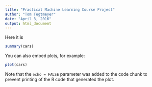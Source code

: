```yaml
---
title: "Practical Machine Learning Course Project"
author: "Tom Tegtmeyer"
date: "April 3, 2016"
output: html_document
---
```


Here it is

```r
summary(cars)
```

You can also embed plots, for example:

```r
plot(cars)
```

Note that the `echo = FALSE` parameter was added to the code chunk to prevent printing of the R code that generated the plot.
